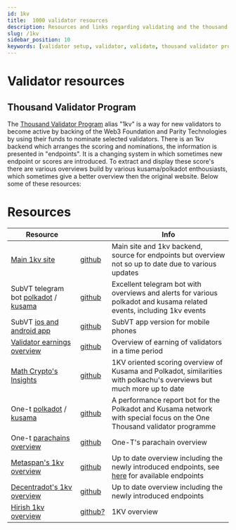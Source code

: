 ```yaml
---
id: 1kv
title:  1000 validator resources
description: Resources and links regarding validating and the thousand validator (1kv) program.
slug: /1kv
sidebar_position: 10
keywords: [validator setup, validator, validate, thousand validator program, 1kv, polkadot, kusama]
---
```


# Validator resources

## Thousand Validator Program
The [Thousand Validator Program](https://wiki.polkadot.network/docs/thousand-validators) alias "1kv" is a way for new validators to become active by backing of the Web3 Foundation and Parity Technologies by using their funds to nominate selected validators. There is an 1kv backend which arranges the scoring and nominations, the information is presented in "endpoints". It is a changing system in which sometimes new endpoint or scores are introduced. To extract and display these score's there are various overviews build by various kusama/polkadot enthousiasts, which sometimes give a better overview then the original website. Below some of these resources:

# Resources   
| Resource      |            | Info    |
| --------------| ---------- | ------- |
| [Main 1kv site](https://thousand-validators.kusama.network/#/leaderboard) | [github](https://github.com/w3f/1k-validators-be) | Main site and 1kv backend, source for endpoints but overview not so up to date due to various updates |
| SubVT telegram bot [polkadot](https://t.me/subvt_polkadot_bot) / [kusama](https://t.me/subvt_kusama_bot) | [github](https://github.com/helikon-labs/subvt-backend/tree/development/subvt-telegram-bot) | Excellent telegram bot with overviews and alerts for various polkadot and kusama related events, including 1kv events |
| SubVT [ios and android app](https://subvt.io/) | [github](https://github.com/helikon-labs/subvt-web) | SubVT app version for mobile phones |
| [Validator earnings overview](https://richvalidator.me/) | [github](https://github.com/helikon-labs) | Overview of earning of validators in a time period |
| [Math Crypto's Insights](https://insights.math-crypto.com/) | [github](https://github.com/MathCryptoDoc) | 1KV oriented scoring overview of Kusama and Polkadot, similarities with polkachu's overviews but much more up to date |
| One-t [polkadot](https://matrix.to/#/%23polkadot-one-t-bot:matrix.org) / [kusama](https://matrix.to/#/%23kusama-one-t-bot:matrix.org) | [github](https://github.com/turboflakes/one-t) | A performance report bot for the Polkadot and Kusama network with special focus on the One Thousand validator programme |
| One-t [parachains overview](https://apps.turboflakes.io/#/one-t/kusama/parachains/overview) | [github](https://github.com/turboflakes/one-t) | One-T's parachain overview |
| [Metaspan's 1kv overview](https://metaspan.io/kusama/candidate) | [github](https://github.com/metaspan/metaspan.io) | Up to date overview including the newly introduced endpoints, see [here](https://metaspan.io/) for available endpoints |
| [Decentradot's 1kv overview](https://1kv.decentradot.com/) | [github](https://github.com/ccris02/1KV_API) | Up to date overview including the newly introduced endpoints |
| [Hirish 1kv overview](https://1k.hirish.net/polkadot) | [github?](https://github.com/) | 1KV overview |


